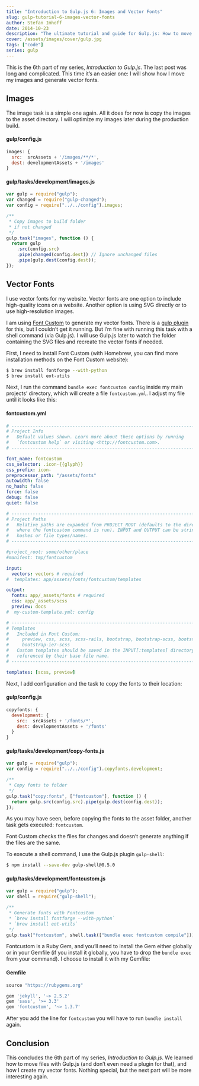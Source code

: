 ```yaml
---
title: "Introduction to Gulp.js 6: Images and Vector Fonts"
slug: gulp-tutorial-6-images-vector-fonts
author: Stefan Imhoff
date: 2014-10-23
description: "The ultimate tutorial and guide for Gulp.js: How to move images and generate vector fonts from SVG."
cover: /assets/images/cover/gulp.jpg
tags: ["code"]
series: gulp
---
```


This is the 6th part of my series, _Introduction to Gulp.js_. The last post was long and complicated. This time it’s an easier one: I will show how I move my images and generate vector fonts.

## Images

The image task is a simple one again. All it does for now is copy the images to the asset directory. I will optimize my images later during the production build.

#### gulp/config.js

```javascript
images: {
  src:  srcAssets + '/images/**/*',
  dest: developmentAssets + '/images'
}
```

#### gulp/tasks/development/images.js

```javascript
var gulp = require("gulp");
var changed = require("gulp-changed");
var config = require("../../config").images;

/**
 * Copy images to build folder
 * if not changed
 */
gulp.task("images", function () {
  return gulp
    .src(config.src)
    .pipe(changed(config.dest)) // Ignore unchanged files
    .pipe(gulp.dest(config.dest));
});
```

## Vector Fonts

I use vector fonts for my website. Vector fonts are one option to include high-quality icons on a website. Another option is using SVG directly or to use high-resolution images.

I am using [Font Custom](http://fontcustom.github.io/fontcustom/) to generate my vector fonts. There is a [gulp plugin](https://www.npmjs.com/package/gulp-fontcustom/) for this, but I couldn’t get it running. But I’m fine with running this task with a shell command (via Gulp.js). I will use Gulp.js later to watch the folder containing the SVG files and recreate the vector fonts if needed.

First, I need to install Font Custom (with Homebrew, you can find more installation methods on the Font Custom website):

```bash
$ brew install fontforge --with-python
$ brew install eot-utils
```

Next, I run the command `bundle exec fontcustom config` inside my main projects’ directory, which will create a file `fontcustom.yml`. I adjust my file until it looks like this:

#### fontcustom.yml

```yaml
# --------------------------------------------------------------------------- #
# Project Info
#   Default values shown. Learn more about these options by running
#   `fontcustom help` or visiting <http://fontcustom.com>.
# --------------------------------------------------------------------------- #

font_name: fontcustom
css_selector: .icon-{{glyph}}
css_prefix: icon-
preprocessor_path: "/assets/fonts"
autowidth: false
no_hash: false
force: false
debug: false
quiet: false

# --------------------------------------------------------------------------- #
# Project Paths
#   Relative paths are expanded from PROJECT_ROOT (defaults to the directory
#   where the fontcustom command is run). INPUT and OUTPUT can be strings or
#   hashes or file types/names.
# --------------------------------------------------------------------------- #

#project_root: some/other/place
#manifest: tmp/fontcustom

input:
  vectors: vectors # required
#  templates: app/assets/fonts/fontcustom/templates

output:
  fonts: app/_assets/fonts # required
  css: app/_assets/scss
  preview: docs
#  my-custom-template.yml: config

# --------------------------------------------------------------------------- #
# Templates
#   Included in Font Custom:
#     preview, css, scss, scss-rails, bootstrap, bootstrap-scss, bootstrap-ie7,
#     bootstrap-ie7-scss
#   Custom templates should be saved in the INPUT[:templates] directory and
#   referenced by their base file name.
# --------------------------------------------------------------------------- #

templates: [scss, preview]
```

Next, I add configuration and the task to copy the fonts to their location:

#### gulp/config.js

```javascript
copyfonts: {
  development: {
    src:  srcAssets + '/fonts/*',
    dest: developmentAssets + '/fonts'
  }
}
```

#### gulp/tasks/development/copy-fonts.js

```javascript
var gulp = require("gulp");
var config = require("../../config").copyfonts.development;

/**
 * Copy fonts to folder
 */
gulp.task("copy:fonts", ["fontcustom"], function () {
  return gulp.src(config.src).pipe(gulp.dest(config.dest));
});
```

As you may have seen, before copying the fonts to the asset folder, another task gets executed: `fontcustom`.

Font Custom checks the files for changes and doesn’t generate anything if the files are the same.

To execute a shell command, I use the Gulp.js plugin `gulp-shell`:

```bash
$ npm install --save-dev gulp-shell@0.5.0
```

#### gulp/tasks/development/fontcustom.js

```javascript
var gulp = require("gulp");
var shell = require("gulp-shell");

/**
 * Generate fonts with Fontcustom
 * `brew install fontforge --with-python`
 * `brew install eot-utils`
 */
gulp.task("fontcustom", shell.task(["bundle exec fontcustom compile"]));
```

Fontcustom is a Ruby Gem, and you’ll need to install the Gem either globally or in your Gemfile (if you install it globally, you have to drop the `bundle exec` from your command). I choose to install it with my Gemfile:

#### Gemfile

```ruby
source "https://rubygems.org"

gem 'jekyll', '~> 2.5.2'
gem 'sass', '>= 3.3'
gem 'fontcustom', '~> 1.3.7'
```

After you add the line for `fontcustom` you will have to run `bundle install` again.

## Conclusion

This concludes the 6th part of my series, _Introduction to Gulp.js_. We learned how to move files with Gulp.js (and don’t even need a plugin for that), and how I create my vector fonts. Nothing special, but the next part will be more interesting again.

<Figure>
  <MoreLink href="https://github.com/kogakure/gulp-tutorial" text="View Source on GitHub" />
</Figure>
